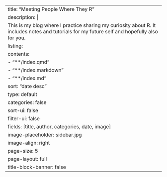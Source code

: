 ---
title: "Meeting People Where They R"
description: |
  This is my blog where I practice sharing my curiosity about R. It includes notes and tutorials for my future self and hopefully also for you.
listing: 
  contents: 
    - "**/index.qmd"
    - "**/index.markdown"
    - "**/index.md"
  sort: "date desc"
  type: default
  categories: false
  sort-ui: false
  filter-ui: false
  fields: [title, author, categories, date, image]
  image-placeholder: sidebar.jpg
  image-align: right
  page-size: 5
page-layout: full
title-block-banner: false
---